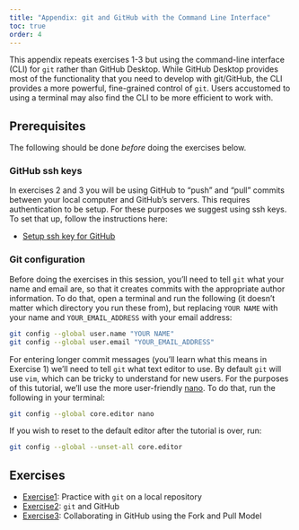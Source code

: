 ```yaml
---
title: "Appendix: git and GitHub with the Command Line Interface"
toc: true
order: 4
---
```


This appendix repeats exercises 1-3 but using the command-line interface (CLI)
for `git` rather than GitHub Desktop. While GitHub Desktop provides most of the
functionality that you need to develop with git/GitHub, the CLI provides a more
powerful, fine-grained control of `git`. Users accustomed to using a terminal
may also find the CLI to be more efficient to work with.

## Prerequisites

The following should be done *before* doing the exercises below.

### GitHub ssh keys

In exercises 2 and 3 you will be using GitHub to "push" and "pull" commits between your local computer and GitHub's servers. This requires authentication to be setup. For these purposes we suggest using ssh keys. To set that up, follow the instructions here:

 * [Setup ssh key for GitHub](ssh_setup.qmd)
 
### Git configuration

Before doing the exercises in this session, you'll need to tell `git` what your name and email are, so that it creates commits with the appropriate author information. To do that, open a terminal and run the following (it doesn't matter which directory you run these from), but replacing `YOUR NAME` with your name and `YOUR_EMAIL_ADDRESS` with your email address:

``` bash
git config --global user.name "YOUR NAME"
git config --global user.email "YOUR_EMAIL_ADDRESS"
```

For entering longer commit messages (you'll learn what this means in Exercise 1) we'll need to tell `git` what text editor to use. By default `git` will use `vim`, which can be tricky to understand for new users. For the purposes of this tutorial, we'll use the more user-friendly [nano](https://en.wikipedia.org/wiki/GNU_nano). To do that, run the following in your terminal:

``` bash
git config --global core.editor nano
```

::: {.callout-note}
If you wish to reset to the default editor after the tutorial is over, run:

``` bash
git config --global --unset-all core.editor
```
:::

## Exercises

-   [Exercise1](exercise1.qmd): Practice with `git` on a local repository
-   [Exercise2](exercise2.qmd): `git` and GitHub
-   [Exercise3](exercise3.qmd): Collaborating in GitHub using the Fork and Pull Model
